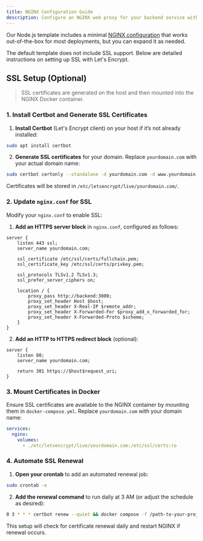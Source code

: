 ```yaml
---
title: NGINX Configuration Guide
description: Configure an NGINX web proxy for your backend service with SSL support
---
```


Our Node.js template includes a minimal [NGINX configuration](https://github.com/vratix-dev/api-library/tree/17826bff71a99fc1e74860f3acc9129e27b3dbec/templates/node-ts/nginx) 
that works out-of-the-box for most deployments, but you can expand it as needed.

The default template does not include SSL support. Below are detailed instructions on setting up SSL with Let's Encrypt.

## SSL Setup (Optional)

> SSL certificates are generated on the host and then mounted into the NGINX Docker container.

### 1. Install Certbot and Generate SSL Certificates

1. **Install Certbot** (Let's Encrypt client) on your host if it’s not already installed:

```bash
sudo apt install certbot
```

2. **Generate SSL certificates** for your domain. Replace `yourdomain.com` with your actual domain name:

```bash /yourdomain.com/
sudo certbot certonly --standalone -d yourdomain.com -d www.yourdomain.com
```

Certificates will be stored in `/etc/letsencrypt/live/yourdomain.com/`.

### 2. Update `nginx.conf` for SSL

Modify your `nginx.conf` to enable SSL:

1. **Add an HTTPS server block** in `nginx.conf`, configured as follows:
```nginx /yourdomain.com/
server {
    listen 443 ssl;
    server_name yourdomain.com;

    ssl_certificate /etc/ssl/certs/fullchain.pem;
    ssl_certificate_key /etc/ssl/certs/privkey.pem;

    ssl_protocols TLSv1.2 TLSv1.3;
    ssl_prefer_server_ciphers on;

    location / {
        proxy_pass http://backend:3000;
        proxy_set_header Host $host;
        proxy_set_header X-Real-IP $remote_addr;
        proxy_set_header X-Forwarded-For $proxy_add_x_forwarded_for;
        proxy_set_header X-Forwarded-Proto $scheme;
    }
}
```
2. **Add an HTTP to HTTPS redirect block** (optional):
```nginx /yourdomain.com/
server {
    listen 80;
    server_name yourdomain.com;

    return 301 https://$host$request_uri;
}
```

### 3. Mount Certificates in Docker

Ensure SSL certificates are available to the NGINX container by mounting them in `docker-compose.yml`. 
Replace `yourdomain.com` with your domain name:

```yaml /yourdomain.com/
services:
  nginx:
    volumes:
      - ./etc/letsencrypt/live/yourdomain.com:/etc/ssl/certs:ro
```

### 4. Automate SSL Renewal

1. **Open your crontab** to add an automated renewal job:

```bash
sudo crontab -e
```

2. **Add the renewal command** to run daily at 3 AM (or adjust the schedule as desired):

```bash
0 3 * * * certbot renew --quiet && docker compose -f /path-to-your-project/docker-compose.yml restart nginx
```

This setup will check for certificate renewal daily and restart NGINX if renewal occurs.
